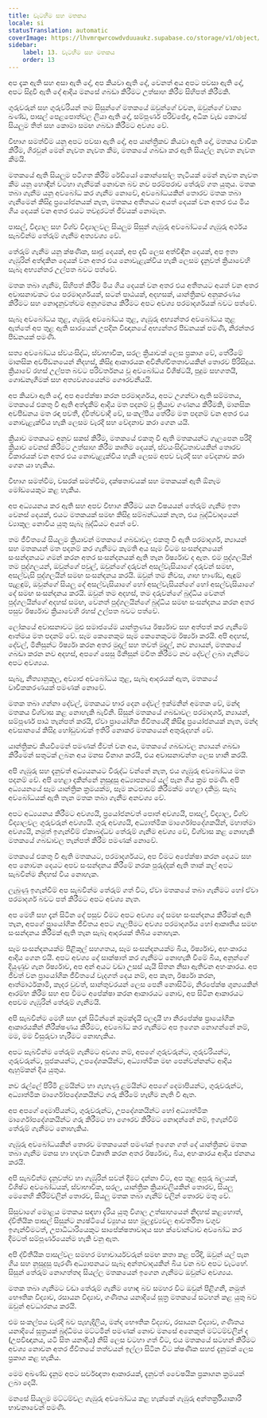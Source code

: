 ```yaml
---
title: වැටහීම සහ මතකය
locale: si
statusTranslation: automatic
coverImage: https://lhvmrqwrcowdvduuaukz.supabase.co/storage/v1/object/public/strapi-uploads/small_cover-educacion-fundamental.webp-2d51a7828a2b1309555be27f7e2a61a0.webp
sidebar:
    label: 13. වැටහීම සහ මතකය
    order: 13
---
```

අප දැක ඇති සහ අසා ඇති දේ, අප කියවා ඇති දේ, වෙනත් අය අපට පවසා ඇති දේ, අපට සිදුවී ඇති දේ ආදිය මනසේ ගබඩා කිරීමට උත්සාහ කිරීම සිහිපත් කිරීමකි.

ගුරුවරුන් සහ ගුරුවරියන් තම සිසුන්ගේ මතකයේ ඔවුන්ගේ වචන, ඔවුන්ගේ වාක්‍ය ඛණ්ඩ, පාසල් පෙළපොත්වල ලියා ඇති දේ, සම්පූර්ණ පරිච්ඡේද, අධික වැඩ කොටස් සියලුම තිත් සහ කොමා සමඟ ගබඩා කිරීමට අවශ්‍ය වේ.

විභාග සමත්වීම යනු අපට පවසා ඇති දේ, අප යාන්ත්‍රිකව කියවා ඇති දේ, මතකය වාචික කිරීම, ගිරවුන් මෙන් නැවත නැවත කීම, මතකයේ ගබඩා කර ඇති සියල්ල නැවත නැවත කීමයි.

මතකයේ ඇති සියලුම පටිගත කිරීම් රේඩියෝ කොන්සෝල තැටියක් මෙන් නැවත නැවත කීම යනු හොඳින් වටහා ගැනීමක් නොවන බව නව පරම්පරාව තේරුම් ගත යුතුය. මතක තබා ගැනීම යනු අවබෝධ කර ගැනීම නොවේ, අවබෝධයකින් තොරව මතක තබා ගැනීමෙන් කිසිදු ප්‍රයෝජනයක් නැත, මතකය අතීතයට අයත් දෙයක් වන අතර එය මිය ගිය දෙයක් වන අතර එයට තවදුරටත් ජීවයක් නොමැත.

පාසල්, විද්‍යාල සහ විශ්ව විද්‍යාලවල සියලුම සිසුන් ගැඹුරු අවබෝධයේ ගැඹුරු අර්ථය සැබවින්ම තේරුම් ගැනීම අත්‍යවශ්‍ය වේ.

තේරුම් ගැනීම යනු ක්ෂණික, සෘජු දෙයක්, අප දැඩි ලෙස අත්විඳින දෙයක්, අප ඉතා ගැඹුරින් අත්දකින දෙයක් වන අතර එය නොවැළැක්විය හැකි ලෙසම දැනුවත් ක්‍රියාවෙහි සැබෑ අභ්‍යන්තර උල්පත බවට පත්වේ.

මතක තබා ගැනීම, සිහිපත් කිරීම මිය ගිය දෙයක් වන අතර එය අතීතයට අයත් වන අතර අවාසනාවකට එය පරමාදර්ශයක්, සටන් පාඨයක්, අදහසක්, යාන්ත්‍රිකව අනුකරණය කිරීමට සහ නොදැනුවත්වම අනුගමනය කිරීමට අපට අවශ්‍ය පරමාදර්ශයක් බවට පත්වේ.

සැබෑ අවබෝධය තුළ, ගැඹුරු අවබෝධය තුළ, ගැඹුරු අභ්‍යන්තර අවබෝධය තුළ ඇත්තේ අප තුළ ඇති සාරයෙන් උපදින විඥානයේ අභ්‍යන්තර පීඩනයක් පමණි, නිරන්තර පීඩනයක් පමණි.

සත්‍ය අවබෝධය ස්වයංසිද්ධ, ස්වාභාවික, සරල ක්‍රියාවක් ලෙස ප්‍රකාශ වේ, තේරීමේ මානසික අවපීඩනයෙන් නිදහස්, කිසිදු ආකාරයක අවිනිශ්චිතතාවයකින් තොරව පිරිසිදුය. ක්‍රියාවේ රහස් උල්පත බවට පරිවර්තනය වූ අවබෝධය විශිෂ්ටයි, පුදුම සහගතයි, ගොඩනැගීමක් සහ අත්‍යවශ්‍යයෙන්ම ගෞරවනීයයි.

අප කියවා ඇති දේ, අප අපේක්ෂා කරන පරමාදර්ශය, අපට උගන්වා ඇති සම්මතය, මතකයේ එකතු වී ඇති අත්දැකීම් ආදිය මත පදනම් වූ ක්‍රියාව ගණනය කිරීමකි, මානසික අවපීඩනය මත රඳා පවතී, ද්විත්වවාදී වේ, සංකල්පීය තේරීම මත පදනම් වන අතර එය නොවැළැක්විය හැකි ලෙසම වැරදි සහ වේදනාව කරා ගෙන යයි.

ක්‍රියාව මතකයට අනුව සකස් කිරීම, මතකයේ එකතු වී ඇති මතකයන්ට ගැලපෙන පරිදි ක්‍රියාව වෙනස් කිරීමට උත්සාහ කිරීම කෘතිම දෙයක්, ස්වයංසිද්ධතාවයකින් තොරව විකාරයක් වන අතර එය නොවැළැක්විය හැකි ලෙසම අපව වැරදි සහ වේදනාව කරා ගෙන යා හැකිය.

විභාග සමත්වීම, වසරක් සමත්වීම, දක්ෂතාවයක් සහ මතකයක් ඇති ඕනෑම මෝඩයෙකුට කළ හැකිය.

අප අධ්‍යයනය කර ඇති සහ අපව විභාග කිරීමට යන විෂයයන් තේරුම් ගැනීම ඉතා වෙනස් දෙයක්, එයට මතකයක් සමඟ කිසිදු සම්බන්ධයක් නැත, එය බුද්ධිවාදයෙන් ව්‍යාකූල නොවිය යුතු සැබෑ බුද්ධියට අයත් වේ.

තම ජීවිතයේ සියලුම ක්‍රියාවන් මතකයේ ගබඩාවල එකතු වී ඇති පරමාදර්ශ, න්‍යායන් සහ මතකයන් මත පදනම් කර ගැනීමට කැමති අය සෑම විටම සංසන්දනයෙන් සංසන්දනයට ගමන් කරන අතර සංසන්දනයක් ඇති තැන ඊර්ෂ්‍යාව ද ඇත. එම පුද්ගලයින් තම පුද්ගලයන්, ඔවුන්ගේ පවුල්, ඔවුන්ගේ දරුවන් අසල්වැසියාගේ දරුවන් සමඟ, අසල්වැසි පුද්ගලයින් සමඟ සංසන්දනය කරයි. ඔවුන් තම නිවස, ගෘහ භාණ්ඩ, ඇඳුම් පැළඳුම්, ඔවුන්ගේ සියලු දේ අසල්වැසියාගේ හෝ අසල්වැසියන්ගේ හෝ අසල්වැසියාගේ දේ සමඟ සංසන්දනය කරයි. ඔවුන් තම අදහස්, තම දරුවන්ගේ බුද්ධිය වෙනත් පුද්ගලයින්ගේ අදහස් සමඟ, වෙනත් පුද්ගලයින්ගේ බුද්ධිය සමඟ සංසන්දනය කරන අතර පසුව ඊර්ෂ්‍යාව ක්‍රියාවෙහි රහස් උල්පත බවට පත්වේ.

ලෝකයේ අවාසනාවට මුළු සමාජයේම යාන්ත්‍රණය ඊර්ෂ්‍යාව සහ අත්පත් කර ගැනීමේ ආත්මය මත පදනම් වේ. සෑම කෙනෙකුම සෑම කෙනෙකුටම ඊර්ෂ්‍යා කරයි. අපි අදහස්, දේවල්, මිනිසුන්ට ඊර්ෂ්‍යා කරන අතර මුදල් සහ තවත් මුදල්, නව න්‍යායන්, මතකයේ ගබඩා කරන නව අදහස්, අපගේ සෙසු මිනිසුන් මවිත කිරීමට නව දේවල් ලබා ගැනීමට අපට අවශ්‍යය.

සැබෑ, නීත්‍යානුකූල, අව්‍යාජ අවබෝධය තුළ, සැබෑ ආදරයක් ඇත, මතකයේ වාචිකකරණයක් පමණක් නොවේ.

මතක තබා ගන්නා දේවල්, මතකයට භාර දෙන දේවල් ඉක්මනින් අමතක වේ, මන්ද මතකය විශ්වාස කළ නොහැකි බැවිනි. සිසුන් මතකයේ ගබඩාවල පරමාදර්ශ, න්‍යායන්, සම්පූර්ණ පාඨ තැන්පත් කරයි, ඒවා ප්‍රායෝගික ජීවිතයේදී කිසිඳු ප්‍රයෝජනයක් නැත, මන්ද අවසානයේ කිසිදු හෝඩුවාවක් ඉතිරි නොකර මතකයෙන් අතුරුදහන් වේ.

යාන්ත්‍රිකව කියවීමෙන් පමණක් ජීවත් වන අය, මතකයේ ගබඩාවල න්‍යායන් ගබඩා කිරීමෙන් සතුටක් ලබන අය මනස විනාශ කරයි, එය අවාසනාවන්ත ලෙස හානි කරයි.

අපි ගැඹුරු සහ දැනුවත් අධ්‍යයනයට විරුද්ධ වන්නේ නැත, එය ගැඹුරු අවබෝධය මත පදනම් වේ. අපි හෙළා දකින්නේ නුසුදුසු අධ්‍යාපනයේ යල් පැන ගිය ක්‍රම පමණි. අපි අධ්‍යයනයේ සෑම යාන්ත්‍රික ක්‍රමයක්ම, සෑම කටපාඩම් කිරීමක්ම හෙළා දකිමු. සැබෑ අවබෝධයක් ඇති තැන මතක තබා ගැනීම අනවශ්‍ය වේ.

අපට අධ්‍යයනය කිරීමට අවශ්‍යයි, ප්‍රයෝජනවත් පොත් අවශ්‍යයි, පාසල්, විද්‍යාල, විශ්ව විද්‍යාලවල ගුරුවරුන් අවශ්‍යයි. ගුරු අවශ්‍යයි, අධ්‍යාත්මික මාර්ගෝපදේශකයින්, මහාත්මා අවශ්‍යයි, නමුත් ඉගැන්වීම් ඒකාබද්ධව තේරුම් ගැනීම අවශ්‍ය වේ, විශ්වාස කළ නොහැකි මතකයේ ගබඩාවල තැන්පත් කිරීම පමණක් නොවේ.

මතකයේ එකතු වී ඇති මතකයට, පරමාදර්ශයට, අප වීමට අපේක්ෂා කරන දෙයට සහ අප නොවන දෙයට අපව සංසන්දනය කිරීමේ නරක පුරුද්දක් ඇති තාක් කල් අපට සැබවින්ම නිදහස් විය නොහැක.

ලැබුණු ඉගැන්වීම් අප සැබවින්ම තේරුම් ගත් විට, ඒවා මතකයේ තබා ගැනීමට හෝ ඒවා පරමාදර්ශ බවට පත් කිරීමට අපට අවශ්‍ය නැත.

අප මෙහි සහ දැන් සිටින දේ පසුව වීමට අපට අවශ්‍ය දේ සමඟ සංසන්දනය කිරීමක් ඇති තැන, අපගේ ප්‍රායෝගික ජීවිතය අපට ගැලපීමට අවශ්‍ය පරමාදර්ශය හෝ ආකෘතිය සමඟ සංසන්දනය කිරීමක් ඇති තැන සැබෑ ආදරයක් තිබිය නොහැක.

සෑම සංසන්දනයක්ම පිළිකුල් සහගතය, සෑම සංසන්දනයක්ම බිය, ඊර්ෂ්‍යාව, අහංකාරය ආදිය ගෙන එයි. අපට අවශ්‍ය දේ සාක්ෂාත් කර ගැනීමට නොහැකි වීමේ බිය, අනුන්ගේ දියුණුව ගැන ඊර්ෂ්‍යාව, අප අන් අයට වඩා උසස් යැයි සිතන නිසා ඇතිවන අහංකාරය. අප ජීවත් වන ප්‍රායෝගික ජීවිතයේ වැදගත් දෙය නම්, අප කැත, ඊර්ෂ්‍යා කරන, ආත්මාර්ථකාමී, කෑදර වුවත්, සාන්තුවරයන් ලෙස පෙනී නොසිටීම, නිරපේක්ෂ ශුන්‍යයකින් ආරම්භ කිරීම සහ අප වීමට අපේක්ෂා කරන ආකාරයට නොව, අප සිටින ආකාරයට අපවම ගැඹුරින් තේරුම් ගැනීමයි.

අපි සැබවින්ම මෙහි සහ දැන් සිටින්නේ කුමක්දැයි ඵලදායී හා නිරපේක්ෂ ප්‍රායෝගික ආකාරයකින් නිරීක්ෂණය කිරීමට, අවබෝධ කර ගැනීමට අප ඉගෙන නොගන්නේ නම්, මම, මම විසුරුවා හැරීමට නොහැකිය.

අපට සැබවින්ම තේරුම් ගැනීමට අවශ්‍ය නම්, අපගේ ගුරුවරුන්ට, ගුරුවරියන්ට, ගුරුවරුන්ට, පූජකයන්ට, උපදේශකයින්ට, අධ්‍යාත්මික මඟ පෙන්වන්නන්ට ආදිය ඇහුම්කන් දිය යුතුය.

නව රැල්ලේ පිරිමි ළමයින්ට හා ගැහැණු ළමයින්ට අපගේ දෙමාපියන්ට, ගුරුවරුන්ට, අධ්‍යාත්මික මාර්ගෝපදේශකයින්ට ගරු කිරීමේ හැඟීම නැති වී ඇත.

අප අපගේ දෙමාපියන්ට, ගුරුවරුන්ට, උපදේශකයින්ට හෝ අධ්‍යාත්මික මාර්ගෝපදේශකයින්ට ගරු කිරීමට හා ගෞරව කිරීමට නොදන්නේ නම්, ඉගැන්වීම් තේරුම් ගැනීමට නොහැකිය.

ගැඹුරු අවබෝධයකින් තොරව මතකයෙන් පමණක් ඉගෙන ගත් දේ යාන්ත්‍රිකව මතක තබා ගැනීම මනස හා හදවත විකෘති කරන අතර ඊර්ෂ්‍යාව, බිය, අහංකාරය ආදිය ජනනය කරයි.

අපි සැබවින්ම දැනුවත්ව හා ගැඹුරින් සවන් දීමට දන්නා විට, අප තුළ අපූරු බලයක්, විශිෂ්ට අවබෝධයක්, ස්වාභාවික, සරල, යාන්ත්‍රික ක්‍රියාවලියකින් තොරව, සියලු මෙනෙහි කිරීම්වලින් තොරව, සියලු මතක තබා ගැනීම් වලින් තොරව මතු වේ.

සිසුවාගේ මොළය මතකය සඳහා දැරිය යුතු විශාල උත්සාහයෙන් නිදහස් කළහොත්, ද්විතීයික පාසල් සිසුන්ට න්‍යෂ්ටියේ ව්‍යුහය සහ මූලද්‍රව්‍යවල ආවර්තිතා වගුව ඉගැන්වීමටත්, උපාධිධාරියෙකුට සාපේක්ෂතාවාදය සහ ක්වොන්ටාව අවබෝධ කර දීමටත් සම්පූර්ණයෙන්ම හැකි වනු ඇත.

අපි ද්විතීයික පාසල්වල සමහර මහාචාර්යවරුන් සමඟ කතා කළ පරිදි, ඔවුන් යල් පැන ගිය සහ නුසුදුසු පැරණි අධ්‍යාපනයට සැබෑ අන්තවාදයකින් බිය වන බව අපට වැටහේ. සිසුන් තේරුම් නොගත්තද සියල්ල මතකයෙන් ඉගෙන ගැනීමට ඔවුන්ට අවශ්‍යය.

මතක තබා ගැනීමට වඩා තේරුම් ගැනීම හොඳ බව සමහර විට ඔවුන් පිළිගනී, නමුත් භෞතික විද්‍යාව, රසායන විද්‍යාව, ගණිතය යනාදියේ සූත්‍ර මතකයේ සටහන් කළ යුතු බව ඔවුන් අවධාරනය කරයි.

එම සංකල්පය වැරදි බව පැහැදිලිය, මන්ද භෞතික විද්‍යාව, රසායන විද්‍යාව, ගණිතය යනාදියේ සූත්‍රයක් බුද්ධිමය මට්ටමින් පමණක් නොව මනසේ අනෙකුත් මට්ටම්වලින් ද (උපවිඥානය, යටි සිත යනාදිය) නිසි ලෙස වටහා ගත් විට, එය මතකයේ සටහන් කිරීමට අවශ්‍ය නොවන අතර ජීවිතයේ තත්වයන් ඉල්ලා සිටින විට ක්ෂණික සහජ දැනුමක් ලෙස ප්‍රකාශ කළ හැකිය.

මෙම අඛණ්ඩ දැනුම අපට සර්වඥතා ආකාරයක්, දැනුවත් වෛෂයික ප්‍රකාශන ක්‍රමයක් ලබා දෙයි.

මනසේ සියලුම මට්ටම්වල ගැඹුරු අවබෝධය කළ හැක්කේ ගැඹුරු අන්තර්ක්‍රියාකාරී භාවනාවෙන් පමණි.

